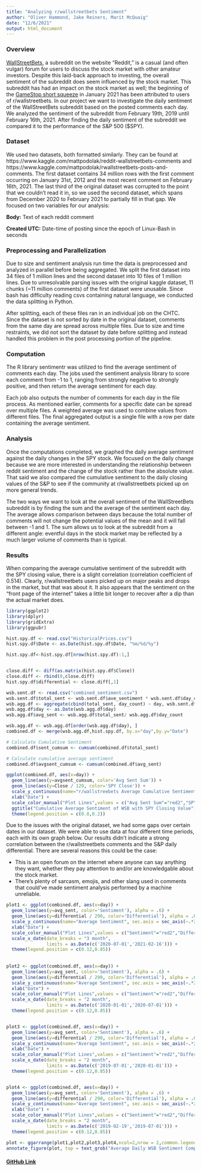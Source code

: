```yaml
---
title: "Analyzing r/wallstreetbets Sentiment"
author: "Oliver Hammond, Jake Reiners, Marit McQuaig"
date: "12/6/2021"
output: html_document
---
```


### Overview

[WallStreetBets](https://www.reddit.com/r/wallstreetbets/), a subreddit on the website “Reddit,” is a casual (and often vulgar) forum for users to discuss the stock market with other amateur investors. Despite this laid-back approach to investing, the overall sentiment of the subreddit does seem influenced by the stock market. This subreddit has had an impact on the stock market as well; the beginning of the [GameStop short squeeze](https://www.google.com/url?q=https://archive.ph/20210130144720/https://www.wsj.com/articles/the-real-force-driving-the-gamestop-amc-blackberry-revolution-11611965586&sa=D&source=docs&ust=1638811083813000&usg=AOvVaw3g-nI4WeAOEJJgYNKBot75) in January 2021 has been attributed to users of r/wallstreetbets. In our project we want to investigate the daily sentiment of the WallStreetBets subreddit based on the posted comments each day. We analyzed the sentiment of the subreddit from February 19th, 2019 until February 16th, 2021. After finding the daily sentiment of the subreddit we compared it to the performance of the S&P 500 ($SPY).

### Dataset

We used two datasets, both formatted similarly. They can be found at https://www.kaggle.com/mattpodolak/reddit-wallstreetbets-comments and https://www.kaggle.com/mattpodolak/rwallstreetbets-posts-and-comments. The first dataset contains 34 million rows with the first comment occurring on January 31st, 2012 and the most recent comment on February 16th, 2021. The last third of the original dataset was corrupted to the point that we couldn’t read it in, so we used the second dataset, which spans from December 2020 to February 2021 to partially fill in that gap. We focused on two variables for our analysis:

**Body:** Text of each reddit comment

**Created UTC:** Date-time of posting since the epoch of Linux-Bash in seconds


### Preprocessing and Parallelization

Due to  size and sentiment analysis run time the data is preprocessed and analyzed in parallel before being aggregated. We split the first dataset into 34 files of 1 million lines and the second dataset into 10 files of 1 million lines. Due to unresolvable parsing issues with the original kaggle dataset, 11 chunks (~11 million comments) of the first dataset were unusable. Since bash has difficulty reading csvs containing natural language, we conducted the data splitting in Python. 

After splitting, each of these files ran in an individual job on the CHTC. Since the dataset is not sorted by date in the original dataset, comments from the same day are spread across multiple files. Due to size and time restraints, we did not sort the dataset by date before splitting and instead handled this problem in the post processing portion of the pipeline.


### Computation

The R library sentimentr was utilized to find the average sentiment of comments each day. The jobs used the sentiment analysis library to score each comment from -1 to 1, ranging from strongly negative to strongly positive, and then return the average sentiment for each day.

Each job also outputs the number of comments for each day in the file process. As mentioned earlier, comments for a specific date can be spread over multiple files. A weighted average was used to combine values from different files. The final aggregated output is a single file with a row per date containing the average sentiment.


### Analysis
Once the computations completed, we graphed the daily average sentiment against the daily changes in the SPY stock. We focused on the daily change because we are more interested in understanding the relationship between reddit sentiment and the change of the stock rather than the absolute value. That said we also compared the cumulative sentiment to the daily closing values of the S&P to see if the community at r/wallstreetbets picked up on more general trends. 

The two ways we want to look at the overall sentiment of the WallStreetBets subreddit is by finding the sum and the average of the sentiment each day.  The average allows comparison between  days because the total number of comments will not change the potential values of the mean and it will fall between -1 and 1. The sum allows us to look at the subreddit from a different angle: eventful days in the stock market may be reflected by a much larger volume of comments than is typical.

### Results

When comparing the average cumulative sentiment of the subreddit with the SPY closing value, there is a slight correlation (correlation coefficient of 0.514). Clearly, r/wallstreetbets users picked up on major peaks and drops in the market, but that was about it. It also appears that the sentiment on the "front page of the internet" takes a little bit longer to recover after a dip than the actual market does. 

```r
library(ggplot2)
library(dplyr)
library(gridExtra)
library(ggpubr)

hist.spy.df <- read.csv("HistoricalPrices.csv")
hist.spy.df$Date <- as.Date(hist.spy.df$Date, "%m/%d/%y")

hist.spy.df<-hist.spy.df[nrow(hist.spy.df):1,]


close.diff <- diff(as.matrix(hist.spy.df$Close))
close.diff <- rbind(0,close.diff)
hist.spy.df$differential <- close.diff[,1]

wsb.sent.df <- read.csv("combined_sentiment.csv")
wsb.sent.df$total_sent <- wsb.sent.df$ave_sentiment * wsb.sent.df$day_count
wsb.agg.df <- aggregate(cbind(total_sent, day_count) ~ day, wsb.sent.df, FUN=sum)
wsb.agg.df$day <- as.Date(wsb.agg.df$day)
wsb.agg.df$avg_sent <- wsb.agg.df$total_sent/ wsb.agg.df$day_count

wsb.agg.df <- wsb.agg.df[order(wsb.agg.df$day), ]
combined.df <- merge(wsb.agg.df,hist.spy.df, by.x="day",by.y="Date")

# Calculate Cumulative Sentiment
combined.df$sent_cumsum <- cumsum(combined.df$total_sent)

# Calculate cumulative average sentiment
combined.df$avgsent_cumsum <- cumsum(combined.df$avg_sent)

ggplot(combined.df, aes(x=day)) +
  geom_line(aes(y=avgsent_cumsum, color='Avg Sent Sum')) +
  geom_line(aes(y=Close / 129, color='SPY Close')) + 
  scale_y_continuous(name="r/wallstreebets Average Cumulative Sentiment", sec.axis = sec_axis(~.*129,name="SPY $ Close")) +
  xlab("Date") +
  scale_color_manual("Plot Lines",values = c("Avg Sent Sum"="red2","SPY Close"="cyan3")) + 
  ggtitle("Cumulative Average Sentiment of WSB with SPY Closing Value") +
  theme(legend.position = c(0.8,0.2))

```

Due to the issues with the original dataset, we had some gaps over certain dates in our dataset. We were able to use data at four different time periods, each with its own graph below. Our results didn't indicate a strong correlation between the r/wallstreetbets comments and the S&P daily differential. There are several reasons this could be the case: 
 
* This is an open forum on the internet where anyone can say anything they want, whether they pay attention to and/or are knowledgable about the stock market.
* There's plenty of sarcasm, emojis, and other slang used in comments that could've made sentiment analysis performed by a machine unreliable.

```r
plot1 <- ggplot(combined.df, aes(x=day)) +
  geom_line(aes(y=avg_sent, color='Sentiment'), alpha = .6) +
  geom_line(aes(y=differential / 290, color='Differential'), alpha = .6) + 
  scale_y_continuous(name="Average Sentiment", sec.axis = sec_axis(~.*290,name="SPY $ Differential")) +
  xlab("Date") +
  scale_color_manual("Plot Lines",values = c("Sentiment"="red2","Differential"="blue2")) +
  scale_x_date(date_breaks = "3 month",
               limits = as.Date(c('2020-07-01','2021-02-16'))) +
  theme(legend.position = c(0.12,0.85))
  
 
plot2 <- ggplot(combined.df, aes(x=day)) +
  geom_line(aes(y=avg_sent, color='Sentiment'), alpha = .6) +
  geom_line(aes(y=differential / 290, color='Differential'), alpha = .6) + 
  scale_y_continuous(name="Average Sentiment", sec.axis = sec_axis(~.*290,name="SPY $ Differential")) +
  xlab("Date") +
  scale_color_manual("Plot Lines",values = c("Sentiment"="red2","Differential"="blue2")) +
  scale_x_date(date_breaks = "2 month",
               limits = as.Date(c('2020-01-01','2020-07-01'))) +
  theme(legend.position = c(0.12,0.85))


plot3 <- ggplot(combined.df, aes(x=day)) +
  geom_line(aes(y=avg_sent, color='Sentiment'), alpha = .6) +
  geom_line(aes(y=differential / 290, color='Differential'), alpha = .6) + 
  scale_y_continuous(name="Average Sentiment", sec.axis = sec_axis(~.*290,name="SPY $ Differential")) +
  xlab("Date") +
  scale_color_manual("Plot Lines",values = c("Sentiment"="red2","Differential"="blue2")) +
  scale_x_date(date_breaks = "2 month",
               limits = as.Date(c('2019-07-01','2020-01-01'))) +
  theme(legend.position = c(0.12,0.85))


plot4 <- ggplot(combined.df, aes(x=day)) +
  geom_line(aes(y=avg_sent, color='Sentiment'), alpha = .6) +
  geom_line(aes(y=differential / 290, color='Differential'), alpha = .6) + 
  scale_y_continuous(name="Average Sentiment", sec.axis = sec_axis(~.*290,name="SPY $ Differential")) +
  xlab("Date") +
  scale_color_manual("Plot Lines",values = c("Sentiment"="red2","Differential"="blue2")) +
  scale_x_date(date_breaks = "2 month",
               limits = as.Date(c('2019-02-19','2019-07-01'))) +
  theme(legend.position = c(0.12,0.85))

plot <- ggarrange(plot1,plot2,plot3,plot4,ncol=2,nrow = 2,common.legend=TRUE, legend="bottom")
annotate_figure(plot, top = text_grob("Average Daily WSB Sentiment Compared to SPY Daily Change at Four Time Periods"))
```



#### [GitHub Link](https://github.com/ohammond1/605FinalProject)




